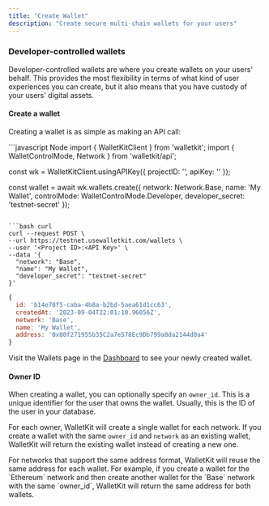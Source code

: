 ```yaml
---
title: "Create Wallet"
description: "Create secure multi-chain wallets for your users"
---
```


### Developer-controlled wallets
Developer-controlled wallets are where you create wallets on your users' behalf. This provides the most flexibility
in terms of what kind of user experiences you can create, but it also means that you have custody of your users' digital
assets.

#### Create a wallet
Creating a wallet is as simple as making an API call:

<CodeGroup>
```javascript Node
import { WalletKitClient } from 'walletkit';
import { WalletControlMode, Network } from 'walletkit/api';

const wk = WalletKitClient.usingAPIKey({
  projectID: '<Project ID>',
  apiKey: '<API Key>'
});

const wallet = await wk.wallets.create({
  network: Network.Base,
  name: 'My Wallet',
  controlMode: WalletControlMode.Developer,
  developer_secret: 'testnet-secret'
});
```

```bash curl
curl --request POST \
--url https://testnet.usewalletkit.com/wallets \
--user '<Project ID>:<API Key>' \
--data '{
  "network": "Base",
  "name": "My Wallet",
  "developer_secret": "testnet-secret"
}'
```
</CodeGroup>

```javascript
{
  id: 'b14e78f5-caba-4b8a-b2bd-5aea61d1cc63',
  createdAt: '2023-09-04T22:01:10.96056Z',
  network: 'Base',
  name: 'My Wallet',
  address: '0x80f271955b35C2a7e578Ec9Db799a8da2144d0a4'
}
```

Visit the Wallets page in the [Dashboard](https://app.usewalletkit.com/wallets?network=Base) to see your newly created
wallet.

#### Owner ID
When creating a wallet, you can optionally specify an `owner_id`. This is a unique identifier for the user that owns the
wallet. Usually, this is the ID of the user in your database.

For each owner, WalletKit will create a single wallet for each network. If you create a wallet with the same `owner_id`
and `network` as an existing wallet, WalletKit will return the existing wallet instead of creating a new one.

<Info>
  For networks that support the same address format, WalletKit will reuse the same address for each wallet. For
  example, if you create a wallet for the `Ethereum` network and then create another wallet for the `Base` network
  with the same `owner_id`, WalletKit will return the same address for both wallets.
</Info>
